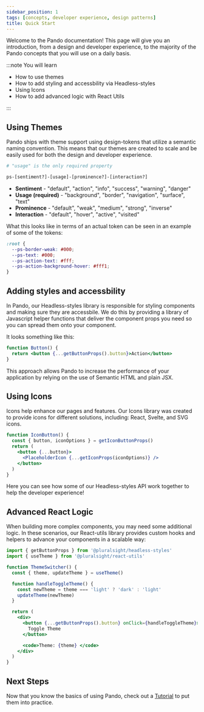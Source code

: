 ```yaml
---
sidebar_position: 1
tags: [concepts, developer experience, design patterns]
title: Quick Start
---
```


Welcome to the Pando documentation! This page will give you an introduction, from a design and developer experience, to the majority of the Pando concepts that you will use on a daily basis.

:::note You will learn

<ul className="ul-list">
  <li className="ul-list-item">How to use themes</li>
  <li className="ul-list-item">
    How to add styling and accessbility via Headless-styles
  </li>
  <li className="ul-list-item">Using Icons</li>
  <li className="ul-list-item">How to add advanced logic with React Utils</li>
</ul>

:::

## Using Themes

Pando ships with theme support using design-tokens that utilize a semantic naming convention. This means that our themes are created to scale and be easily used for both the design and developer experience.

```bash
# "usage" is the only required property

ps-[sentiment?]-[usage]-[prominence?]-[interaction?]
```

- **Sentiment** - "default", "action", "info", "success", "warning", "danger"
- **Usage (required)** - "background", "border", "navigation", "surface", "text"
- **Prominence** - "default", "weak", "medium", "strong", "inverse"
- **Interaction** - "default", "hover", "active", "visited"

What this looks like in terms of an actual token can be seen in an example of some of the tokens:

```css title="Example of tokens (not actual values)"
:root {
  --ps-border-weak: #000;
  --ps-text: #000;
  --ps-action-text: #fff;
  --ps-action-background-hover: #fff1;
}
```

## Adding styles and accessbility

In Pando, our Headless-styles library is responsible for styling components and making sure they are accessbile. We do this by providing a library of Javascript helper functions that deliver the component props you need so you can spread them onto your component.

It looks something like this:

```jsx live
function Button() {
  return <button {...getButtonProps().button}>Action</button>
}
```

This approach allows Pando to increase the performance of your application by relying on the use of Semantic HTML and plain JSX.

## Using Icons

Icons help enhance our pages and features. Our Icons library was created to provide icons for different solutions, including: React, Svelte, and SVG icons.

```jsx live
function IconButton() {
  const { button, iconOptions } = getIconButtonProps()
  return (
    <button {...button}>
      <PlaceholderIcon {...getIconProps(iconOptions)} />
    </button>
  )
}
```

Here you can see how some of our Headless-styles API work together to help the developer experience!

## Advanced React Logic

When building more complex components, you may need some additional logic. In these scenarios, our React-utils library provides custom hooks and helpers to advance your components in a scalable way:

```jsx showLineNumbers
import { getButtonProps } from '@pluralsight/headless-styles'
import { useTheme } from '@pluralsight/react-utils'

function ThemeSwitcher() {
  const { theme, updateTheme } = useTheme()

  function handleToggleTheme() {
    const newTheme = theme === 'light' ? 'dark' : 'light'
    updateTheme(newTheme)
  }

  return (
    <div>
      <button {...getButtonProps().button} onClick={handleToggleTheme}>
        Toggle Theme
      </button>

      <code>Theme: {theme} </code>
    </div>
  )
}
```

## Next Steps

Now that you know the basics of using Pando, check out a [Tutorial](./tutorial-star-rating.mdx) to put them into practice.

